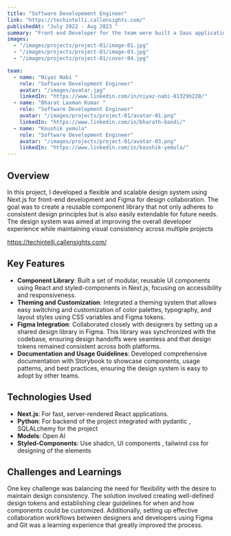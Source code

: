 ```yaml
---
title: "Software Developement Engineer"
link: "https://techintelli.callensights.com/"
publishedAt: "July 2022 - Aug 2023 "
summary: "Front end Developer for the team were built a Saas application "
images:
  - "/images/projects/project-01/image-01.jpg"
  - "/images/projects/project-01/image-03.jpg"
  - "/images/projects/project-01/cover-04.jpg"

team:
  - name: "Niyaz Nabi "
    role: "Software Development Engineer"
    avatar: "/images/avatar.jpg"
    linkedIn: "https://www.linkedin.com/in/niyaz-nabi-81329b228/"
  - name: "Bharat Laxman Kumar "
    role: "Software Development Engineer"
    avatar: "/images/projects/project-01/avatar-01.png"
    linkedIn: "https://www.linkedin.com/in/bharath-bandi/"
  - name: "Koushik yemula"
    role: "Software Development Engineer"
    avatar: "/images/projects/project-01/avatar-03.png"
    linkedIn: "https://www.linkedin.com/in/koushik-yemula/"
---
```


## Overview

In this project, I developed a flexible and scalable design system using Next.js for front-end development and Figma for design collaboration. The goal was to create a reusable component library that not only adheres to consistent design principles but is also easily extendable for future needs. The design system was aimed at improving the overall developer experience while maintaining visual consistency across multiple projects  

https://techintelli.callensights.com/





## Key Features

- **Component Library**: Built a set of modular, reusable UI components using React and styled-components in Next.js, focusing on accessibility and responsiveness.
- **Theming and Customization**: Integrated a theming system that allows easy switching and customization of color palettes, typography, and layout styles using CSS variables and Figma tokens.
- **Figma Integration**: Collaborated closely with designers by setting up a shared design library in Figma. This library was synchronized with the codebase, ensuring design handoffs were seamless and that design tokens remained consistent across both platforms.
- **Documentation and Usage Guidelines**: Developed comprehensive documentation with Storybook to showcase components, usage patterns, and best practices, ensuring the design system is easy to adopt by other teams.

## Technologies Used

- **Next.js**: For fast, server-rendered React applications.
- **Python**: For backend of the project integrated with pydantic , SQLALchemy for the project
- **Models**: Open AI
- **Styled-Components**: Use shadcn, UI components , tailwind css for designing of the elements 


## Challenges and Learnings

One key challenge was balancing the need for flexibility with the desire to maintain design consistency. The solution involved creating well-defined design tokens and establishing clear guidelines for when and how components could be customized. Additionally, setting up effective collaboration workflows between designers and developers using Figma and Git was a learning experience that greatly improved the process.

